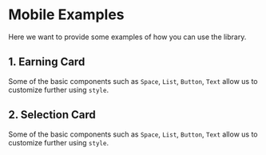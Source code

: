 <!--- Mobile.stories.mdx -->


<Meta title="Mobile" />

# Mobile Examples

Here we want to provide some examples of how you can use the library.

## 1. Earning Card

Some of the basic components such as `Space`, `List`, `Button`, `Text` allow us to customize further using `style`.

<Canvas>
  <Story story={EarningDemo} />
</Canvas>

## 2. Selection Card

Some of the basic components such as `Space`, `List`, `Button`, `Text` allow us to customize further using `style`.

<Canvas>
  <Story story={SelectionDemo} />
</Canvas>
